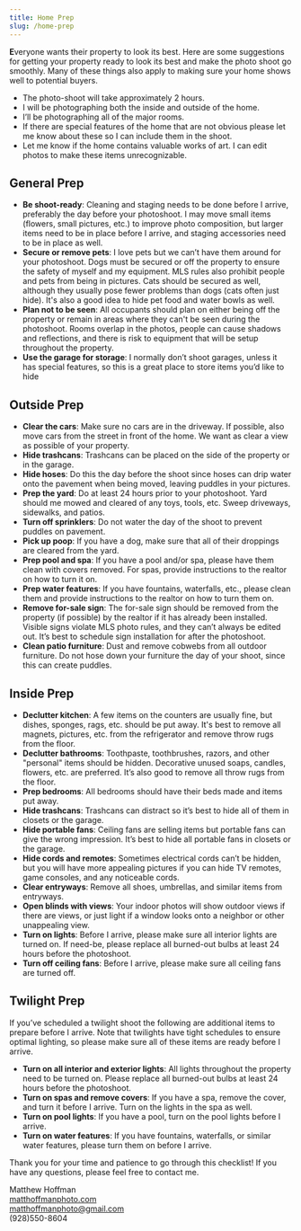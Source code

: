 ```yaml
---
title: Home Prep
slug: /home-prep
---
```

**E**veryone wants their property to look its best. Here are some suggestions for getting your property ready to look its best and make the photo shoot go smoothly. Many of these things also apply to making sure your home shows well to potential buyers.  
- The photo-shoot will take approximately 2 hours.
- I will be photographing both the inside and outside of the home.
- I’ll be photographing all of the major rooms.
- If there are special features of the home that are not obvious please let me know about these so I can include them in the shoot.
- Let me know if the home contains valuable works of art. I can edit photos to make these items unrecognizable.
## General Prep
- **Be shoot-ready**: Cleaning and staging needs to be done before I arrive, preferably the day
before your photoshoot. I may move small items (flowers, small pictures, etc.) to improve photo
composition, but larger items need to be in place before I arrive, and staging accessories need to be
in place as well.
- **Secure or remove pets**: I love pets but we can’t have them around for your photoshoot. Dogs
must be secured or off the property to ensure the safety of myself and my equipment. MLS rules also
prohibit people and pets from being in pictures. Cats should be secured as well, although they usually
pose fewer problems than dogs (cats often just hide). It's also a good idea to hide pet food and water
bowls as well.
- **Plan not to be seen**: All occupants should plan on either being off the property or remain in
areas where they can't be seen during the photoshoot. Rooms overlap in the photos, people can
cause shadows and reflections, and there is risk to equipment that will be setup throughout the
property.
- **Use the garage for storage**: I normally don’t shoot garages, unless it has special features, so this is a great place to store
items you’d like to hide
## Outside Prep
- **Clear the cars**: Make sure no cars are in the driveway. If possible, also move cars from the
street in front of the home. We want as clear a view as possible of your property.
- **Hide trashcans**: Trashcans can be placed on the side of the property or in the garage.
- **Hide hoses**: Do this the day before the shoot since hoses can drip water onto the pavement
when being moved, leaving puddles in your pictures.
- **Prep the yard**: Do at least 24 hours prior to your photoshoot. Yard should me mowed and
cleared of any toys, tools, etc. Sweep driveways, sidewalks, and patios.
- **Turn off sprinklers**: Do not water the day of the shoot to prevent puddles on pavement.
- **Pick up poop**: If you have a dog, make sure that all of their droppings are cleared from the yard.
- **Prep pool and spa**: If you have a pool and/or spa, please have them clean with covers
removed. For spas, provide instructions to the realtor on how to turn it on.
- **Prep water features**: If you have fountains, waterfalls, etc., please clean them and provide
instructions to the realtor on how to turn them on.
- **Remove for-sale sign**: The for-sale sign should be removed from the property (if possible) by
the realtor if it has already been installed. Visible signs violate MLS photo rules, and they can’t always
be edited out. It’s best to schedule sign installation for after the photoshoot.
- **Clean patio furniture**: Dust and remove cobwebs from all outdoor furniture. Do not hose down
your furniture the day of your shoot, since this can create puddles.
## Inside Prep
- **Declutter kitchen**: A few items on the counters are usually fine, but dishes, sponges, rags, etc.
should be put away. It's best to remove all magnets, pictures, etc. from the refrigerator and remove
throw rugs from the floor.
- **Declutter bathrooms**: Toothpaste, toothbrushes, razors, and other "personal" items should be
hidden. Decorative unused soaps, candles, flowers, etc. are preferred. It’s also good to remove all
throw rugs from the floor.
- **Prep bedrooms**: All bedrooms should have their beds made and items put away.
- **Hide trashcans**: Trashcans can distract so it’s best to hide all of them in closets or the garage.
- **Hide portable fans**: Ceiling fans are selling items but portable fans can give the wrong
impression. It’s best to hide all portable fans in closets or the garage.
- **Hide cords and remotes**: Sometimes electrical cords can’t be hidden, but you will have more
appealing pictures if you can hide TV remotes, game consoles, and any noticeable cords.
- **Clear entryways**: Remove all shoes, umbrellas, and similar items from entryways.
- **Open blinds with views**: Your indoor photos will show outdoor views if there are views, or just
light if a window looks onto a neighbor or other unappealing view.
- **Turn on lights**: Before I arrive, please make sure all interior lights are turned on. If need-be,
please replace all burned-out bulbs at least 24 hours before the photoshoot.
- **Turn off ceiling fans**: Before I arrive, please make sure all ceiling fans are turned off.
## Twilight Prep
If you’ve scheduled a twilight shoot the following are additional items to prepare before I arrive. Note
that twilights have tight schedules to ensure optimal lighting, so please make sure all of these items
are ready before I arrive.
- **Turn on all interior and exterior lights**: All lights throughout the property need to be turned
on. Please replace all burned-out bulbs at least 24 hours before the photoshoot.
- **Turn on spas and remove covers**: If you have a spa, remove the cover, and turn it before I
arrive. Turn on the lights in the spa as well.
- **Turn on pool lights**: If you have a pool, turn on the pool lights before I arrive.
- **Turn on water features**: If you have fountains, waterfalls, or similar water features, please turn
them on before I arrive.

Thank you for your time and patience to go through this checklist! If you have any questions, please
feel free to contact me.

Matthew Hoffman  
[matthoffmanphoto.com](matthoffmanphoto.com)  
matthoffmanphoto@gmail.com  
(928)550-8604
